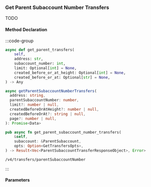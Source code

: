 ### Get Parent Subaccount Number Transfers

TODO

#### Method Declaration

:::code-group

```python [Python]
async def get_parent_transfers(
    self,
    address: str,
    subaccount_number: int,
    limit: Optional[int] = None,
    created_before_or_at_height: Optional[int] = None,
    created_before_or_at: Optional[str] = None,
) -> Any
```

```typescript [TypeScript]
async getParentSubaccountNumberTransfers(
  address: string,
  parentSubaccountNumber: number,
  limit?: number | null,
  createdBeforeOrAtHeight?: number | null,
  createdBeforeOrAt?: string | null,
  page?: number | null,
): Promise<Data>
```

```rust [Rust]
pub async fn get_parent_subaccount_number_transfers(
    &self,
    subaccount: &ParentSubaccount,
    opts: Option<GetTransfersOpts>,
) -> Result<Vec<ParentSubaccountTransferResponseObject>, Error>
```

```url [API]
/v4/transfers/parentSubaccountNumber
```

:::


#### Parameters
